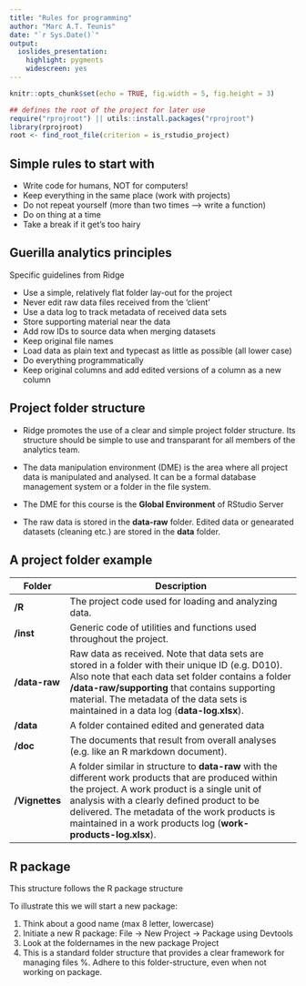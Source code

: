 ```yaml
---
title: "Rules for programming"
author: "Marc A.T. Teunis"
date: "`r Sys.Date()`"
output:
  ioslides_presentation: 
    highlight: pygments
    widescreen: yes
---
```


```r
knitr::opts_chunk$set(echo = TRUE, fig.width = 5, fig.height = 3)
```

```r
## defines the root of the project for later use
require("rprojroot") || utils::install.packages("rprojroot")
library(rprojroot)
root <- find_root_file(criterion = is_rstudio_project)
```

## Simple rules to start with

 * Write code for humans, NOT for computers!
 * Keep everything in the same place (work with projects)
 * Do not repeat yourself (more than two times --> write a function)
 * Do on thing at a time
 * Take a break if it get's too hairy

## Guerilla analytics principles
Specific guidelines from Ridge

* Use a simple, relatively flat folder lay-out for the project
* Never edit raw data files received from the 'client'
* Use a data log to track metadata of received data sets
* Store supporting material near the data 
* Add row IDs to source data when merging datasets
* Keep original file names
* Load data as plain text and typecast as little as possible (all lower case)
* Do everything programmatically
* Keep original columns and add edited versions of a column as a new column

## Project folder structure

 * Ridge promotes the use of a clear and simple project folder structure. Its
structure should be simple to use and transparant for all members of the
analytics team. 

 * The data manipulation environment (DME) is the area where all project data is manipulated and analysed. It can be a formal database management system or a folder in the file system. 

 * The DME for this course is the **Global Environment** of RStudio Server

 * The raw data is stored in the **data-raw** folder. Edited data or genearated datasets (cleaning etc.) are stored in the **data** folder.
 
## A project folder example
| Folder       | Description  |
|--------------|----------------------------------------------------------------------------------------------|
| **/R**   | The project code used for loading and analyzing data. |
| **/inst** | Generic code of utilities and functions used throughout the project. |
| **/data-raw** | Raw data as received. Note that data sets are stored in a folder with their unique ID (e.g. D010). Also note that each data set folder contains a folder **/data-raw/supporting** that contains supporting material. The metadata of the data sets is maintained in a data log (**data-log.xlsx**). |
| **/data** | A folder contained edited and generated data |
| **/doc** | The documents that result from overall analyses (e.g. like an R markdown document). |
| **/Vignettes** | A folder similar in structure to **data-raw** with the different work products that are produced within the project. A work product is a single unit of analysis with a clearly defined product to be delivered. The metadata of the work products is maintained in a work products log (**work-products-log.xlsx**). |

## R package
This structure follows the R package structure

To illustrate this we will start a new package:

 1. Think about a good name (max 8 letter, lowercase) 
 2. Initiate a new R package: File -> New Project -> Package using Devtools
 3. Look at the foldernames in the new package Project
 4. This is a standard folder structure that provides a clear framework for managing files 
 %. Adhere to this folder-structure, even when not working on package.
 
 





